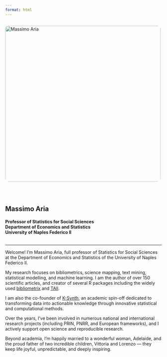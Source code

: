 ```yaml
---
format: html
---
```


:::: {style="display: flex; align-items: center; gap: 2rem; flex-wrap: wrap;"}
<img src="images/home.jpg" alt="Massimo Aria" style="width: 500px; border-radius: 10px;"/>

<div>

<h2>**Massimo Aria**</h2>

<h4>Professor of Statistics for Social Sciences\
Department of Economics and Statistics\
University of Naples Federico II</h4>

</div>
::::

------------------------------------------------------------------------

Welcome! I’m Massimo Aria, full professor of Statistics for Social Sciences at the Department of Economics and Statistics of the University of Naples Federico II.

My research focuses on bibliometrics, science mapping, text mining, statistical modelling, and machine learning. I am the author of over 150 scientific articles, and creator of several R packages including the widely used [bibliometrix](https://www.bibliometrix.org) and [TAll](https://github.com/massimoaria/tall).

I am also the co-founder of [K-Synth](https://www.k-synth.com), an academic spin-off dedicated to transforming data into actionable knowledge through innovative statistical and computational methods.

Over the years, I’ve been involved in numerous national and international research projects (including PRIN, PNRR, and European frameworks), and I actively support open science and reproducible research.

Beyond academia, I’m happily married to a wonderful woman, Adelaide, and the proud father of two incredible children, Vittoria and Lorenzo — they keep life joyful, unpredictable, and deeply inspiring.

